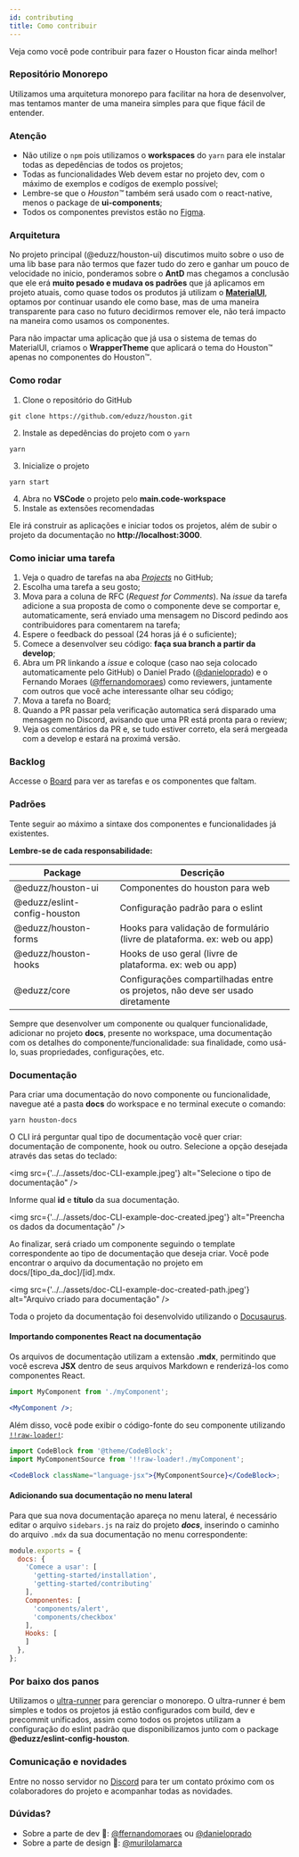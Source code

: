 ```yaml
---
id: contributing
title: Como contribuir
---
```


Veja como você pode contribuir para fazer o Houston ficar ainda melhor!

### Repositório Monorepo 

Utilizamos uma arquitetura monorepo para facilitar na hora de desenvolver,
mas tentamos manter de uma maneira simples para que fique fácil de entender.

### Atenção 

* Não utilize o `npm` pois utilizamos o **workspaces** do `yarn` para ele instalar todas as depedências de todos os projetos;
* Todas as funcionalidades Web devem estar no projeto dev, com o máximo de exemplos e codígos de exemplo possível;
* Lembre-se que o *Houston™️* também será usado com o react-native, menos o package de **ui-components**;
* Todos os componentes previstos estão no [Figma](https://www.figma.com/file/Z1MocTqXbRPGdaHMM9t4Zv/Houston-Design-System?node-id=196%3A366).

### Arquitetura 

No projeto principal (@eduzz/houston-ui) discutimos muito sobre o uso de uma lib base para não termos que fazer tudo 
do zero e ganhar um pouco de velocidade no inicio, ponderamos sobre o **AntD** mas chegamos a conclusão que ele erá 
**muito pesado e mudava os padrões** que já aplicamos em projeto atuais, como quase todos os produtos já utilizam
o [**MaterialUI**](https://material-ui.com/), optamos por continuar usando ele como base, mas de uma maneira transparente para caso no futuro decidirmos 
remover ele, não terá impacto na maneira como usamos os componentes.

Para não impactar uma aplicação que já usa o sistema de 
temas do MaterialUI, criamos o **WrapperTheme** que aplicará o tema do Houston™ apenas no componentes do Houston™.

### Como rodar 

1. Clone o repositório do GitHub
```shell
git clone https://github.com/eduzz/houston.git
```

2. Instale as depedências do projeto com o `yarn`
```shell
yarn
```

3. Inicialize o projeto
```shell
yarn start
```

4. Abra no **VSCode** o projeto pelo **main.code-workspace**
5. Instale as extensões recomendadas

Ele irá construir as aplicações e iniciar todos os projetos, além de subir o projeto da documentação no **http://localhost:3000**.

### Como iniciar uma tarefa 

1. Veja o quadro de tarefas na aba [*Projects*](https://github.com/eduzz/houston/projects/3) no GitHub;
2. Escolha uma tarefa a seu gosto;
3. Mova para a coluna de RFC (*Request for Comments*). Na *issue* da tarefa adicione a sua proposta de como o componente deve se comportar e, automaticamente, será enviado uma mensagem no Discord pedindo aos contribuidores para comentarem na tarefa;
4. Espere o feedback do pessoal (24 horas já é o suficiente);
5. Comece a desenvolver seu código: **faça sua branch a partir da develop**;
6. Abra um PR linkando a *issue* e coloque (caso nao seja colocado automaticamente pelo GitHub) o Daniel Prado ([@danieloprado](https://github.com/danieloprado)) e o Fernando Moraes ([@ffernandomoraes](https://github.com/ffernandomoraes)) como reviewers, juntamente com outros que você ache interessante olhar seu código;
7. Mova a tarefa no Board;
8. Quando a PR passar pela verificação automatica será disparado uma mensagem no Discord, avisando que uma PR está pronta para o review;
9. Veja os comentários da PR e, se tudo estiver correto, ela será mergeada com a develop e estará na proximá versão.

### Backlog 

Accesse o [Board](https://github.com/eduzz/houston/projects/3) para ver as tarefas e os componentes que faltam.  

### Padrões 

Tente seguir ao máximo a sintaxe dos componentes e funcionalidades já existentes.

**Lembre-se de cada responsabilidade:**

| Package                      | Descrição                                                                      |
|------------------------------|--------------------------------------------------------------------------------|
| @eduzz/houston-ui            | Componentes do houston para web                                                |
| @eduzz/eslint-config-houston | Configuração padrão para o eslint                                              |
| @eduzz/houston-forms         | Hooks para validação de formulário (livre de plataforma. ex: web ou app)       |
| @eduzz/houston-hooks         | Hooks de uso geral (livre de plataforma. ex: web ou app)                       |
| @eduzz/core                  | Configurações compartilhadas entre os projetos, não deve ser usado diretamente |

Sempre que desenvolver um componente ou qualquer funcionalidade, adicionar no projeto **docs**, presente no workspace, uma documentação com os detalhes do componente/funcionalidade: sua finalidade, como usá-lo, suas propriedades, configurações, etc.

### Documentação

Para criar uma documentação do novo componente ou funcionalidade, navegue até a pasta **docs** do workspace e no terminal execute o comando:

```shell
yarn houston-docs
```

O CLI irá perguntar qual tipo de documentação você quer criar: documentação de componente, hook ou outro. Selecione a opção desejada através das setas do teclado:

<img src={'../../assets/doc-CLI-example.jpeg'} alt="Selecione o tipo de documentação" />

Informe qual **id** e **título** da sua documentação.

<img src={'../../assets/doc-CLI-example-doc-created.jpeg'} alt="Preencha os dados da documentação" />

Ao finalizar, será criado um componente seguindo o template correspondente ao tipo de documentação que deseja criar. Você pode encontrar o arquivo da documentação no projeto em
docs/[tipo_da_doc]/[id].mdx.

<img src={'../../assets/doc-CLI-example-doc-created-path.jpeg'} alt="Arquivo criado para documentação" />

Toda o projeto da documentação foi desenvolvido utilizando o [Docusaurus](https://v2.docusaurus.io/docs/next/).

#### Importando componentes React na documentação

Os arquivos de documentação utilizam a extensão **.mdx**, permitindo que você escreva **JSX** dentro de seus arquivos Markdown e renderizá-los como componentes React.

```jsx
import MyComponent from './myComponent';

<MyComponent />;
``` 

Além disso, você pode exibir o código-fonte do seu componente utilizando [`!!raw-loader!`](https://webpack.js.org/loaders/raw-loader/):

```jsx
import CodeBlock from '@theme/CodeBlock';
import MyComponentSource from '!!raw-loader!./myComponent';

<CodeBlock className="language-jsx">{MyComponentSource}</CodeBlock>;
``` 

#### Adicionando sua documentação no menu lateral

Para que sua nova documentação apareça no menu lateral, é necessário editar o arquivo `sidebars.js` na raiz do projeto ***docs***,
inserindo o caminho do arquivo `.mdx` da sua documentação no menu correspondente:

```jsx {9} docs/sidebars.js
module.exports = {
  docs: {
    'Comece a usar': [
      'getting-started/installation', 
      'getting-started/contributing'
    ],
    Componentes: [
      'components/alert',
      'components/checkbox'
    ],
    Hooks: [
    ]
  },
};
```

### Por baixo dos panos 

Utilizamos o [ultra-runner](https://www.npmjs.com/package/ultra-runner) para gerenciar o monorepo. O ultra-runner é bem simples e
todos os projetos já estão configurados com build, dev e precommit unificados, assim como todos os projetos utilizam a configuração do eslint
padrão que disponibilizamos junto com o package **@eduzz/eslint-config-houston**.

### Comunicação e novidades 

Entre no nosso servidor no [Discord](https://discord.gg/EeCnYRsCkX) para ter um contato próximo com os colaboradores do projeto e acompanhar todas as novidades.

### Dúvidas?

* Sobre a parte de dev 💪: [@ffernandomoraes](https://github.com/ffernandomoraes) ou [@danieloprado](https://github.com/danieloprado)
* Sobre a parte de design 🌈: [@murilolamarca](https://github.com/murilolamarca)